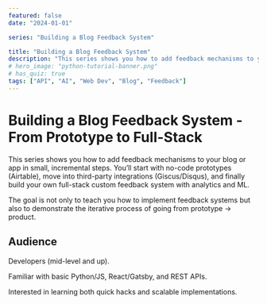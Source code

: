 ```yaml
---
featured: false
date: "2024-01-01"

series: "Building a Blog Feedback System"

title: "Building a Blog Feedback System"
description: "This series shows you how to add feedback mechanisms to your blog or app in small, incremental steps."
# hero_image: "python-tutorial-banner.png"
# has_quiz: true
tags: ["API", "AI", "Web Dev", "Blog", "Feedback"]
---
```


# Building a Blog Feedback System - From Prototype to Full-Stack


This series shows you how to add feedback mechanisms to your blog or app in small, incremental steps.
You’ll start with no-code prototypes (Airtable), move into third-party integrations (Giscus/Disqus), and finally build your own full-stack custom feedback system with analytics and ML.

The goal is not only to teach you how to implement feedback systems but also to demonstrate the iterative process of going from prototype → product.

## Audience

Developers (mid-level and up).

Familiar with basic Python/JS, React/Gatsby, and REST APIs.

Interested in learning both quick hacks and scalable implementations.

